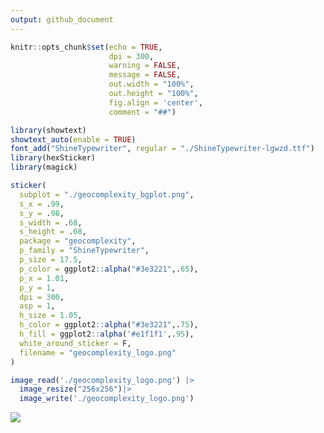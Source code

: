 ```yaml
---
output: github_document
---
```


```r
knitr::opts_chunk$set(echo = TRUE,
                      dpi = 300,
                      warning = FALSE,
                      message = FALSE,
                      out.width = "100%",
                      out.height = "100%",
                      fig.align = 'center',
                      comment = "##")
```

```r
library(showtext)
showtext_auto(enable = TRUE)
font_add("ShineTypewriter", regular = "./ShineTypewriter-lgwzd.ttf")
library(hexSticker)
library(magick)

sticker(
  subplot = "./geocomplexity_bgplot.png",
  s_x = .99,
  s_y = .98,
  s_width = .68,
  s_height = .68,
  package = "geocomplexity",
  p_family = "ShineTypewriter",
  p_size = 17.5,
  p_color = ggplot2::alpha("#3e3221",.65),
  p_x = 1.01,
  p_y = 1,
  dpi = 300,
  asp = 1,
  h_size = 1.05,
  h_color = ggplot2::alpha("#3e3221",.75),
  h_fill = ggplot2::alpha('#e1f1f1',.95),
  white_around_sticker = F,
  filename = "geocomplexity_logo.png"
)

image_read('./geocomplexity_logo.png') |> 
  image_resize("256x256")|> 
  image_write('./geocomplexity_logo.png')
```


![](./geocomplexity_logo.png)